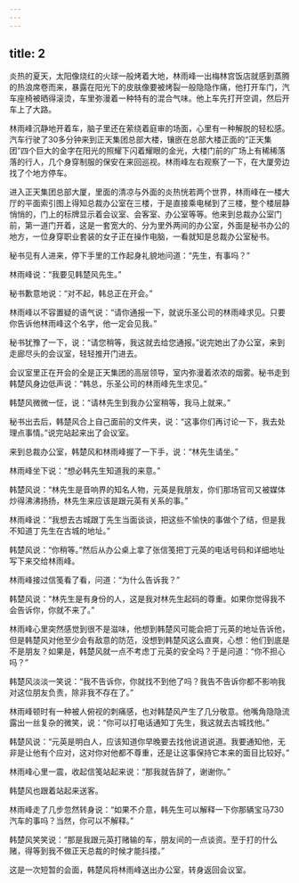 ```yaml
---
---
---
```

title: 2
---




炎热的夏天，太阳像烧红的火球一般烤着大地，林雨峰一出梅林宫饭店就感到蒸腾的热浪席卷而来，暴露在阳光下的皮肤像要被烤裂一般隐隐作痛，他打开车门，汽车座椅被晒得滚烫，车里弥漫着一种特有的混合气味。他上车先打开空调，然后开车上了大路。

林雨峰沉静地开着车，脑子里还在萦绕着庭审的场面，心里有一种解脱的轻松感。汽车行驶了30多分钟来到正天集团总部大楼，镶嵌在总部大楼正面的“正天集团”四个巨大的金字在阳光的照耀下闪着耀眼的金光，大楼门前的广场上有稀稀落落的行人，几个身穿制服的保安在来回巡视。林雨峰左右观察了一下，在大厦旁边找了个地方停车。

进入正天集团总部大厦，里面的清凉与外面的炎热恍若两个世界，林雨峰在一楼大厅的平面索引图上得知总裁办公室在三楼，于是直接乘电梯到了三楼，整个楼层静悄悄的，门上的标牌显示着会议室、会客室、办公室等等。他来到总裁办公室门前，第一道门开着，这是一套宽大的、分为里外两间的办公室，外面是秘书办公的地方，一位身穿职业套装的女子正在操作电脑，一看就知是总裁办公室秘书。

秘书见有人进来，停下手里的工作起身礼貌地问道：“先生，有事吗？”

林雨峰说：“我要见韩楚风先生。”

秘书歉意地说：“对不起，韩总正在开会。”

林雨峰以不容置疑的语气说：“请你通报一下，就说乐圣公司的林雨峰求见。只要你告诉他林雨峰这个名字，他一定会见我。”

秘书犹豫了一下，说：“请您稍等，我这就去给您通报。”说完她出了办公室，来到走廊尽头的会议室，轻轻推开门进去。

会议室里正在开会的全是正天集团的高层领导，室内弥漫着浓浓的烟雾。秘书走到韩楚风身边低声说：“韩总，乐圣公司的林雨峰先生求见。”

韩楚风微微一怔，说：“请林先生到我办公室稍等，我马上就来。”

秘书出去后，韩楚风合上自己面前的文件夹，说：“这事你们再讨论一下，我去处理点事情。”说完站起来出了会议室。

来到总裁办公室，韩楚风和林雨峰握了一下手，说：“林先生请坐。”

林雨峰坐下说：“想必韩先生知道我的来意。”

韩楚风说：“林先生是音响界的知名人物，元英是我朋友，你们那场官司又被媒体炒得沸沸扬扬，林先生来应该是跟元英有关系的事。”

林雨峰说：“我想去古城跟丁先生当面谈谈，把这些不愉快的事做个了结，但是我不知道丁先生在古城的地址。”

韩楚风说：“你稍等。”然后从办公桌上拿了张信笺把丁元英的电话号码和详细地址写下来交给林雨峰。

林雨峰接过信笺看了看，问道：“为什么告诉我？”

韩楚风说：“林先生是有身份的人，这是我对林先生起码的尊重。如果你觉得我不会告诉你，你就不来了。”

林雨峰心里突然感觉到很不是滋味，他想到韩楚风可能会把丁元英的地址告诉他，但是韩楚风对他至少会有敌意的防范，没想到韩楚风这么直爽，心想：他们到底是不是朋友？如果是，韩楚风就一点不考虑丁元英的安全吗？于是问道：“你不担心吗？”

韩楚风淡淡一笑说：“我不告诉你，你就找不到他了吗？我告不告诉你都不影响我对这位朋友负责，除非我不存在了。”

林雨峰顿时有一种被人俯视的刺痛感，也对韩楚风产生了几分敬意。他嘴角隐隐流露出一丝复杂的微笑，说：“你可以打电话通知丁先生，我这就去古城找他。”

韩楚风说：“元英是明白人，应该知道你早晚要去找他说道说道。我要通知他，无非是让他有个应对，这对你对他都不尊重，还是让这事保持它本来的面目比较好。”

林雨峰心里一震，收起信笺站起来说：“那我就告辞了，谢谢你。”

韩楚风也跟着站起来送客。

林雨峰走了几步忽然转身说：“如果不介意，韩先生可以解释一下你那辆宝马730汽车的事吗？当然，你可以不解释。”

韩楚风笑笑说：“那是我跟元英打赌输的车，朋友间的一点谈资。至于打的什么赌，得等到我不做正天总裁的时候才能抖搂。”

这是一次短暂的会面，韩楚风将林雨峰送出办公室，转身返回会议室。